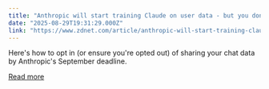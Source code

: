 ```yaml
---
title: "Anthropic will start training Claude on user data - but you don't have to share yours"
date: "2025-08-29T19:31:29.000Z"
link: "https://www.zdnet.com/article/anthropic-will-start-training-claude-on-user-data-but-you-dont-have-to-share-yours/"
---
```


Here's how to opt in (or ensure you're opted out) of sharing your chat data by Anthropic's September deadline.

[Read more](https://www.zdnet.com/article/anthropic-will-start-training-claude-on-user-data-but-you-dont-have-to-share-yours/)
